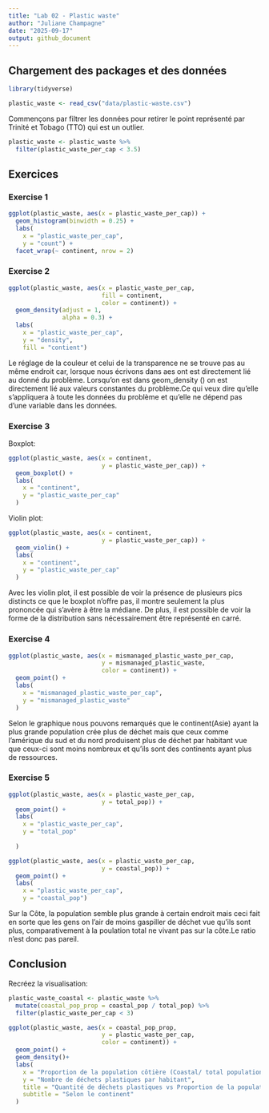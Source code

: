 ```yaml
---
title: "Lab 02 - Plastic waste"
author: "Juliane Champagne"
date: "2025-09-17"
output: github_document
---
```


## Chargement des packages et des données

```r

library(tidyverse) 
```

```r

plastic_waste <- read_csv("data/plastic-waste.csv")
```

Commençons par filtrer les données pour retirer le point représenté par Trinité et Tobago (TTO) qui est un outlier.

```r

plastic_waste <- plastic_waste %>% 
  filter(plastic_waste_per_cap < 3.5)

```


## Exercices

### Exercise 1

```r
ggplot(plastic_waste, aes(x = plastic_waste_per_cap)) +
  geom_histogram(binwidth = 0.25) +
  labs(
    x = "plastic_waste_per_cap",
    y = "count") +
  facet_wrap(~ continent, nrow = 2)

```

### Exercise 2

```r
ggplot(plastic_waste, aes(x = plastic_waste_per_cap,
                          fill = continent,
                          color = continent)) +
  geom_density(adjust = 1,
               alpha = 0.3) +
  labs(
    x = "plastic_waste_per_cap", 
    y = "density",
    fill = "contient")
```

Le réglage de la couleur et celui de la transparence ne se trouve pas au même endroit car, lorsque nous écrivons dans aes ont est directement lié au donné du problème. Lorsqu'on est dans geom_density () on est directement lié aux valeurs constantes du problème.Ce qui veux dire  qu'elle s'appliquera à toute les données du problème et qu'elle ne dépend pas d'une variable dans les données.

### Exercise 3

Boxplot:

```r
ggplot(plastic_waste, aes(x = continent,
                          y = plastic_waste_per_cap)) +
  geom_boxplot() +
  labs(
    x = "continent",
    y = "plastic_waste_per_cap"
  )
```

Violin plot:

```r
ggplot(plastic_waste, aes(x = continent,
                          y = plastic_waste_per_cap)) +
  geom_violin() +
  labs(
    x = "continent",
    y = "plastic_waste_per_cap"
  )
```

Avec les violin plot, il est possible de voir la présence de plusieurs pics distincts ce que le boxplot n'offre pas, il montre seulement la plus prononcée qui s'avère à être la médiane. De plus, il est possible de voir la forme de la distribution sans nécessairement être représenté en carré.

### Exercise 4


```r
ggplot(plastic_waste, aes(x = mismanaged_plastic_waste_per_cap,
                          y = mismanaged_plastic_waste,
                          color = continent)) +
  geom_point() +
  labs(
    x = "mismanaged_plastic_waste_per_cap",
    y = "mismanaged_plastic_waste"
  )

```
Selon le graphique nous pouvons remarqués que le continent(Asie) ayant la plus grande population crée plus de déchet mais que ceux comme l'amérique du sud et du nord produisent plus de déchet par habitant vue que ceux-ci sont moins nombreux et qu'ils sont des continents ayant plus de ressources.

### Exercise 5


```r
ggplot(plastic_waste, aes(x = plastic_waste_per_cap,
                          y = total_pop)) +
  geom_point() +
  labs(
    x = "plastic_waste_per_cap",
    y = "total_pop"
      
  )
```

```r

ggplot(plastic_waste, aes(x = plastic_waste_per_cap,
                          y = coastal_pop)) +
  geom_point() +
  labs(
    x = "plastic_waste_per_cap",
    y = "coastal_pop")
```

Sur la Côte, la population semble plus grande à certain endroit mais ceci fait en sorte que les gens on l'air de moins gaspiller de déchet vue qu'ils sont plus, comparativement à la poulation total ne vivant pas sur la côte.Le ratio n'est donc pas pareil. 

## Conclusion

Recréez la visualisation:

```r

plastic_waste_coastal <- plastic_waste %>% 
  mutate(coastal_pop_prop = coastal_pop / total_pop) %>%
  filter(plastic_waste_per_cap < 3)

ggplot(plastic_waste, aes(x = coastal_pop_prop,
                          y = plastic_waste_per_cap,
                          color = continent)) +
  geom_point() +
  geom_density()+
  labs(
    x = "Proportion de la population côtière (Coastal/ total population)",
    y = "Nombre de déchets plastiques par habitant",
    title = "Quantité de déchets plastiques vs Proportion de la population côtière",
    subtitle = "Selon le continent"
  )
```
